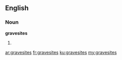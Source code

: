 ==English==

===Noun===
'''gravesites'''

# {{plural of|gravesite}}

[[ar:gravesites]]
[[fr:gravesites]]
[[ku:gravesites]]
[[my:gravesites]]